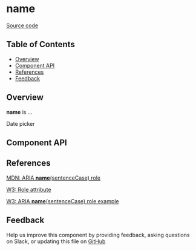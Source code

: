 
# **name**

[Source code](<https://github.com/leemonade/bubbles/tree/main/packages/components/form/DatePicker>)

## Table of Contents

<!-- START doctoc generated TOC please keep comment here to allow auto update -->
<!-- DON'T EDIT THIS SECTION, INSTEAD RE-RUN doctoc TO UPDATE -->

- [Overview](#overview)
- [Component API](#component-api)
- [References](#references)
- [Feedback](#feedback)

## Overview

**name** is ...

<ThemeProvider>
  <DatePicker>Date picker</DatePicker>
</ThemeProvider>

## Component API

<Preview>
  <Story id="molecules-form-date-picker--playground" />
</Preview>

<Props of={DatePicker} />

## References

[MDN: ARIA **name**(sentenceCase) role](<https://developer.mozilla.org/en-US/docs/Web/Accessibility/ARIA/Roles/date-picker_role>)

[W3: Role attribute](https://www.w3.org/WAI/PF/HTML/wiki/RoleAttribute)

[W3: ARIA **name**(sentenceCase) role example](<https://www.w3.org/TR/2016/WD-wai-aria-practices-1.1-20160317/examples/date-picker/date-picker.html>)

## Feedback

Help us improve this component by providing feedback, asking questions on Slack, or updating this file on
[GitHub](<https://github.com/leemonade/bubbles/edit/main/packages/components/form/DatePicker.mdx>)
